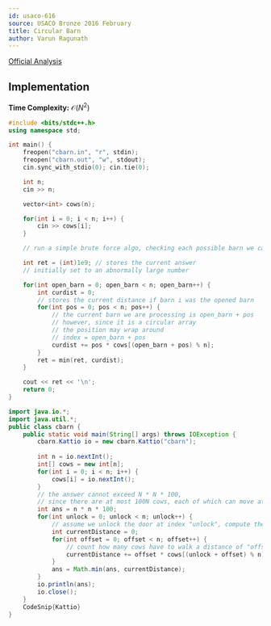 ```yaml
---
id: usaco-616
source: USACO Bronze 2016 February
title: Circular Barn
author: Varun Ragunath
---
```


[Official Analysis](http://www.usaco.org/current/data/sol_cbarn_bronze_feb16.html)

## Implementation
**Time Complexity:** $\mathcal{O}(N^2)$

<LanguageSection>
<CPPSection>

```cpp
#include <bits/stdc++.h>
using namespace std;

int main() {
	freopen("cbarn.in", "r", stdin);
	freopen("cbarn.out", "w", stdout);
	cin.sync_with_stdio(0); cin.tie(0);

	int n;
	cin >> n;

	vector<int> cows(n);

	for(int i = 0; i < n; i++) {
		cin >> cows[i];
	}

	// run a simple brute force algo, checking each possible barn we can open

	int ret = (int)1e9; // stores the current answer
	// initially set to an abnormally large number

	for(int open_barn = 0; open_barn < n; open_barn++) {
		int curdist = 0; 
		// stores the current distance if barn i was the opened barn
		for(int pos = 0; pos < n; pos++) {
			// the current barn we are processing is open_barn + pos
			// however, since it is a circular array 
			// the position may wrap around
			// index = open_barn + pos
			curdist += pos * cows[(open_barn + pos) % n];
		}
		ret = min(ret, curdist);
	}

	cout << ret << '\n';
	return 0;
}

```

</CPPSection>
	
<JavaSection>	
	
```java
import java.io.*;
import java.util.*;
public class cbarn {
	public static void main(String[] args) throws IOException {
		cbarn.Kattio io = new cbarn.Kattio("cbarn");
		
		int n = io.nextInt();
		int[] cows = new int[n];
		for(int i = 0; i < n; i++) {
			cows[i] = io.nextInt();
		}
		// the answer cannot exceed N * N * 100, 
		// since there are at most 100N cows, each of which can move at most N
		int ans = n * n * 100;
		for(int unlock = 0; unlock < n; unlock++) {
			// assume we unlock the door at index "unlock", compute the distance all cows travel
			int currentDistance = 0;
			for(int offset = 0; offset < n; offset++) {
				// count how many cows have to walk a distance of "offset"
				currentDistance += offset * cows[(unlock + offset) % n];
			}
			ans = Math.min(ans, currentDistance);
		}
		io.println(ans);
		io.close();
	}
	CodeSnip{Kattio}
}
```
	
</JavaSection>
	
</LanguageSection>

